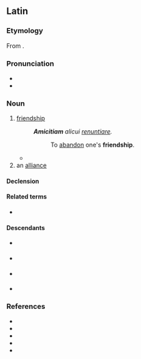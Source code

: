 ==Latin==

===Etymology===
From {{af|la|amīcus|-itia|t1=friendly}}.

===Pronunciation===
* {{la-IPA|amīcitia|eccl=1}}
* {{audio|la-cls-amicitia.ogg|Audio (Classical)|lang=la}}

===Noun===
{{la-noun|amīcitia<1>}}

# [[friendship]]
#: '''''Amicitiam''' alicui [[renuntio|renuntiare]].''
#:: To [[abandon]] one's '''friendship'''.
#* {{Q|la|Julius Caesar|Bello Gallico|1|44|quote='''Amicitiam''' populi Romani sibi ornamento et praesidio, non detrimento esse oportere, atque se hac spe petisse.|trans=That the friendship of the Roman people ought to prove to him an ornament and a safeguard, not a detriment; and that he sought it with that expectation.}}
# an [[alliance]]

====Declension====
{{la-ndecl|amīcitia<1>}}

====Related terms====
* {{l|la|amō}}

====Descendants====
* {{desc|it|amicizia}} {{q|borrowing}}
* {{desc|pt|amicícia}} {{q|borrowing}}
* {{desc|ro|amiciție}} {{q|borrowing}}
* {{desc|es|amicicia}} {{q|borrowing}}

===References===
* {{R:L&S}}
* {{R:Elementary Lewis}}
* {{R:du Cange}}
* {{R:Gaffiot}}
* {{R:M&A}}